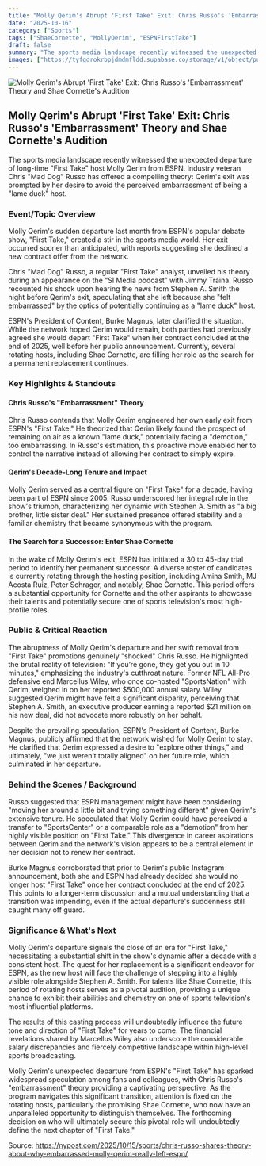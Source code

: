 ```yaml
---
title: "Molly Qerim's Abrupt 'First Take' Exit: Chris Russo's 'Embarrassment' Theory and Shae Cornette's Audition"
date: "2025-10-16"
category: ["Sports"]
tags: ["ShaeCornette", "MollyQerim", "ESPNFirstTake"]
draft: false
summary: "The sports media landscape recently witnessed the unexpected departure of long-time \"First Take\" host Molly Qerim from ESPN. Industry veteran Chris \"Mad Dog\" Russo has offered a compelling theory: Qerim's exit was prompted by her desire to avoid the perceived embarrassment of being a \"lame duck\" host."
images: ["https://tyfgdrokrbpjdmdmfldd.supabase.co/storage/v1/object/public/image/2025-10-16-12-04-40-367-04-00.jpg"]
---
```



![Molly Qerim's Abrupt 'First Take' Exit: Chris Russo's 'Embarrassment' Theory and Shae Cornette's Audition](https://tyfgdrokrbpjdmdmfldd.supabase.co/storage/v1/object/public/image/2025-10-16-12-04-40-367-04-00.jpg)

## Molly Qerim's Abrupt 'First Take' Exit: Chris Russo's 'Embarrassment' Theory and Shae Cornette's Audition

The sports media landscape recently witnessed the unexpected departure of long-time "First Take" host Molly Qerim from ESPN. Industry veteran Chris "Mad Dog" Russo has offered a compelling theory: Qerim's exit was prompted by her desire to avoid the perceived embarrassment of being a "lame duck" host.

### Event/Topic Overview

Molly Qerim's sudden departure last month from ESPN's popular debate show, "First Take," created a stir in the sports media world. Her exit occurred sooner than anticipated, with reports suggesting she declined a new contract offer from the network.

Chris "Mad Dog" Russo, a regular "First Take" analyst, unveiled his theory during an appearance on the “SI Media podcast” with Jimmy Traina. Russo recounted his shock upon hearing the news from Stephen A. Smith the night before Qerim's exit, speculating that she left because she "felt embarrassed" by the optics of potentially continuing as a "lame duck" host.

ESPN's President of Content, Burke Magnus, later clarified the situation. While the network hoped Qerim would remain, both parties had previously agreed she would depart "First Take" when her contract concluded at the end of 2025, well before her public announcement. Currently, several rotating hosts, including Shae Cornette, are filling her role as the search for a permanent replacement continues.

### Key Highlights & Standouts

#### Chris Russo's "Embarrassment" Theory

Chris Russo contends that Molly Qerim engineered her own early exit from ESPN's "First Take." He theorized that Qerim likely found the prospect of remaining on air as a known "lame duck," potentially facing a "demotion," too embarrassing. In Russo's estimation, this proactive move enabled her to control the narrative instead of allowing her contract to simply expire.

#### Qerim's Decade-Long Tenure and Impact

Molly Qerim served as a central figure on "First Take" for a decade, having been part of ESPN since 2005. Russo underscored her integral role in the show's triumph, characterizing her dynamic with Stephen A. Smith as "a big brother, little sister deal." Her sustained presence offered stability and a familiar chemistry that became synonymous with the program.

#### The Search for a Successor: Enter Shae Cornette

In the wake of Molly Qerim's exit, ESPN has initiated a 30 to 45-day trial period to identify her permanent successor. A diverse roster of candidates is currently rotating through the hosting position, including Amina Smith, MJ Acosta Ruiz, Peter Schrager, and notably, Shae Cornette. This period offers a substantial opportunity for Cornette and the other aspirants to showcase their talents and potentially secure one of sports television's most high-profile roles.

### Public & Critical Reaction

The abruptness of Molly Qerim's departure and her swift removal from "First Take" promotions genuinely "shocked" Chris Russo. He highlighted the brutal reality of television: "If you’re gone, they get you out in 10 minutes," emphasizing the industry's cutthroat nature. Former NFL All-Pro defensive end Marcellus Wiley, who once co-hosted "SportsNation" with Qerim, weighed in on her reported $500,000 annual salary. Wiley suggested Qerim might have felt a significant disparity, perceiving that Stephen A. Smith, an executive producer earning a reported $21 million on his new deal, did not advocate more robustly on her behalf.

Despite the prevailing speculation, ESPN's President of Content, Burke Magnus, publicly affirmed that the network wished for Molly Qerim to stay. He clarified that Qerim expressed a desire to "explore other things," and ultimately, "we just weren’t totally aligned" on her future role, which culminated in her departure.

### Behind the Scenes / Background

Russo suggested that ESPN management might have been considering "moving her around a little bit and trying something different" given Qerim's extensive tenure. He speculated that Molly Qerim could have perceived a transfer to "SportsCenter" or a comparable role as a "demotion" from her highly visible position on "First Take." This divergence in career aspirations between Qerim and the network's vision appears to be a central element in her decision not to renew her contract.

Burke Magnus corroborated that prior to Qerim's public Instagram announcement, both she and ESPN had already decided she would no longer host "First Take" once her contract concluded at the end of 2025. This points to a longer-term discussion and a mutual understanding that a transition was impending, even if the actual departure's suddenness still caught many off guard.

### Significance & What's Next

Molly Qerim's departure signals the close of an era for "First Take," necessitating a substantial shift in the show's dynamic after a decade with a consistent host. The quest for her replacement is a significant endeavor for ESPN, as the new host will face the challenge of stepping into a highly visible role alongside Stephen A. Smith. For talents like Shae Cornette, this period of rotating hosts serves as a pivotal audition, providing a unique chance to exhibit their abilities and chemistry on one of sports television's most influential platforms.

The results of this casting process will undoubtedly influence the future tone and direction of "First Take" for years to come. The financial revelations shared by Marcellus Wiley also underscore the considerable salary discrepancies and fiercely competitive landscape within high-level sports broadcasting.

Molly Qerim's unexpected departure from ESPN's "First Take" has sparked widespread speculation among fans and colleagues, with Chris Russo's "embarrassment" theory providing a captivating perspective. As the program navigates this significant transition, attention is fixed on the rotating hosts, particularly the promising Shae Cornette, who now have an unparalleled opportunity to distinguish themselves. The forthcoming decision on who will ultimately secure this pivotal role will undoubtedly define the next chapter of "First Take."

Source: https://nypost.com/2025/10/15/sports/chris-russo-shares-theory-about-why-embarrassed-molly-qerim-really-left-espn/


